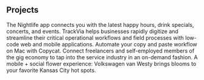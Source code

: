 ## Projects

<ProjectCard title="Nightlife" link="/projects/nightlife" bg="linear-gradient(to right, #171762 0%, #5C3CC5 100%)">
The Nightlife app connects you with the latest happy hours, drink specials, concerts, and events.
</ProjectCard>

<ProjectCard title="TrackVia" link="/projects/trackvia" bg="linear-gradient(to right, #11998e 0%, #38ef7d 100%)">
TrackVia helps businesses rapidly digitize and streamline their critical operational workflows and field processes with low-code web and mobile applications.
</ProjectCard>

<ProjectCard title="Copycat" link="/projects/copycat" bg="linear-gradient(to right, #5A4DFD 0%, #65DDF6 100%)">
Automate your copy and paste workflow on Mac with Copycat.
</ProjectCard>

<ProjectCard title="Who's on Tap" link="/projects/wot" bg="linear-gradient(to right, #D4145A 0%, #FBB03B 100%)">
Connect freelancers and self-employed members of the gig economy to tap into the service industry in an on-demand fashion.
</ProjectCard>

<ProjectCard title="KC Bloom Co" link="/projects/kcbloomco" bg="linear-gradient(to right, #C06C84 0%, #6C5B7B 50%, #355C7D 100%)">
A mobile + social flower experience: Volkswagen van Westy brings blooms to your favorite Kansas City hot spots.
</ProjectCard>